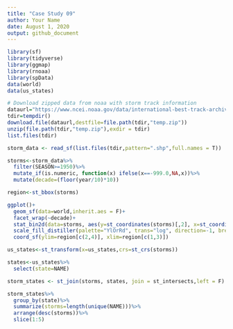 ```yaml
---
title: "Case Study 09"
author: Your Name
date: August 1, 2020
output: github_document
---
```

 
```r
library(sf)
library(tidyverse)
library(ggmap)
library(rnoaa)
library(spData)
data(world)
data(us_states)

```


```r
# Download zipped data from noaa with storm track information
dataurl="https://www.ncei.noaa.gov/data/international-best-track-archive-for-climate-stewardship-ibtracs/v04r00/access/shapefile/IBTrACS.NA.list.v04r00.points.zip"
tdir=tempdir()
download.file(dataurl,destfile=file.path(tdir,"temp.zip"))
unzip(file.path(tdir,"temp.zip"),exdir = tdir)
list.files(tdir)

storm_data <- read_sf(list.files(tdir,pattern=".shp",full.names = T))
```


```r
storms<-storm_data%>%
  filter(SEASON>=1950)%>%
  mutate_if(is.numeric, function(x) ifelse(x==-999.0,NA,x))%>%
  mutate(decade=(floor(year/10)*10)) 

region<-st_bbox(storms)
```


```r
ggplot()+
  geom_sf(data=world,inherit.aes = F)+
  facet_wrap(~decade)+
  stat_bin2d(data=storms, aes(y=st_coordinates(storms)[,2], x=st_coordinates(storms)[,1]),bins=100)+
  scale_fill_distiller(palette="YlOrRd", trans="log", direction=-1, breaks = c(1,10,100,1000))+
  coord_sf(ylim=region[c(2,4)], xlim=region[c(1,3)])
```

```r
us_states<-st_transform(x=us_states,crs=st_crs(storms))

states<-us_states%>%
  select(state=NAME)

storm_states <- st_join(storms, states, join = st_intersects,left = F)

storm_states%>%
  group_by(state)%>%
  summarize(storms=length(unique(NAME)))%>%
  arrange(desc(storms))%>%
  slice(1:5)
```
